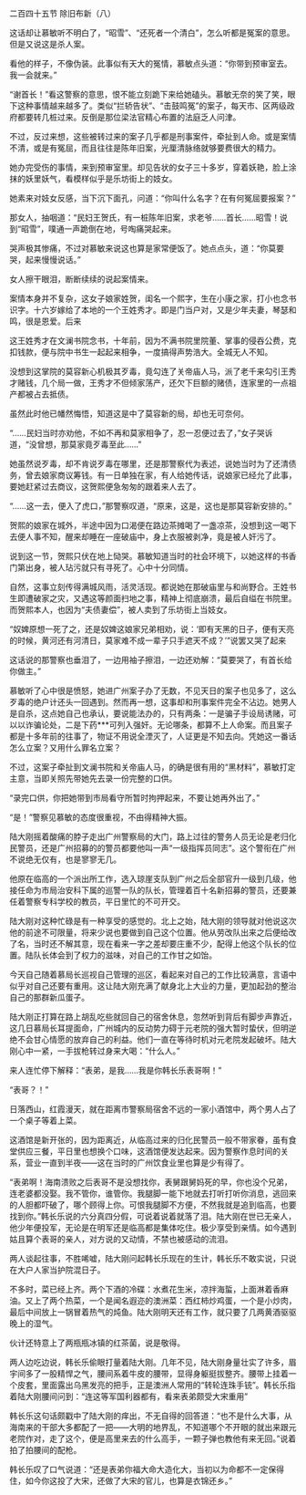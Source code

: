 

二百四十五节 除旧布新（八）

这话却让慕敏听不明白了，“昭雪”、“还死者一个清白”，怎么听都是冤案的意思。但是又说这是杀人案。

看他的样子，不像伪装。此事似有天大的冤情，慕敏点头道：“你带到预审室去。我一会就来。”

“谢首长！”看这警察的意思，恨不能立刻跪下来给她磕头。慕敏无奈的笑了笑，眼下这种事情越来越多了。类似“拦轿告状”、“击鼓鸣冤”的案子，每天市、区两级政府都要转几桩过来。反倒是那位梁法官精心布置的法庭乏人问津。

不过，反过来想，这些被转过来的案子几乎都是刑事案件，牵扯到人命。或是案情不清，或是有冤屈，而且往往是陈年旧案，光厘清脉络就够要费很大的精力。

她办完受伤的事情，来到预审室里。却见告状的女子三十多岁，穿着妖艳，脸上涂抹的妖里妖气，看模样似乎是乐坊街上的妓女。

她素来对妓女反感，当下沉下面孔，问道：“你叫什么名字？在有何冤屈要报案？”

那女人，抽咽道：“民妇王贺氏，有一桩陈年旧案，求老爷……首长……昭雪！说到“昭雪”，噗通一声跪倒在地，号啕痛哭起来。

哭声极其惨痛，不过对慕敏来说这也算是家常便饭了。她点点头，道：“你莫要哭，起来慢慢说话。”

女人擦干眼泪，断断续续的说起案情来。

案情本身并不复杂，这女子娘家姓贺，闺名一个熙字，生在小康之家，打小也念书识字。十六岁嫁给了本地的一个王姓秀才。即是门当户对，又是少年夫妻，琴瑟和鸣，很是恩爱。后来

这王姓秀才在文澜书院念书，十年前，因为不满书院里院董、掌事的侵吞公费，克扣钱款，便与院中书生一起起来相争，一度搞得声势浩大。全城无人不知。

没想到这掌院的莫容新心机极其歹毒，竟勾连了关帝庙人马，派了老千来勾引王秀才赌钱，几个局一做，王秀才不但倾家荡产，还欠下巨额的赌债，连家里的一点祖产都被占去抵债。

虽然此时他已幡然悔悟，知道这是中了莫容新的局，却也无可奈何。

“……民妇当时亦劝他，不如不再和莫家相争了，忍一忍便过去了，”女子哭诉道，“没曾想，那莫家竟歹毒至此……”

她虽然说歹毒，却不肯说歹毒在哪里，还是那警察代为表述，说她当时为了还清债务，曾去娘家商议筹钱。有一日单独在家，有人给她传话，说娘家已经允了此事，要她赶紧过去商议，这贺熙便急匆匆的跟着来人去了。

“……这一去，便入了虎口，”那警察叹道，“原来，这是，这也是那莫容新安排的。”

贺熙的娘家在城外，半途中因为口渴便在路边茶摊喝了一盏凉茶，没想到这一喝下去便人事不知，醒来却睡在一座破庙中，身上衣服被剥净，竟是被人奸污了。

说到这一节，贺熙只伏在地上恸哭。慕敏知道当时的社会环境下，以她这样的书香门第出身，被人玷污就只有寻死了。心中十分同情。

自然，这事立刻传得满城风雨，活灵活现。都说她在那破庙里与和尚野合。王姓书生即遭破家之灾，又遇这等颜面扫地之事，精神上彻底崩溃，最后自缢在书院里。而贺熙本人，也因为“夫债妻偿”，被人卖到了乐坊街上当妓女。

“奴婢原想一死了之，还是奴婢这娘家兄弟相劝，说：‘即有天黑的日子，便有天亮的时候，黄河还有河清日，莫家难不成一辈子只手遮天不成？’”说罢又哭了起来

这话说的那警察也垂泪了，一边用袖子擦泪，一边还劝解：“莫要哭了，有首长给你做主。”

慕敏听了心中很是愤怒，她进广州案子办了无数，不见天日的案子也见多了，这么歹毒的绝户计还头一回遇到。然而再一想，这事却和刑事案件完全不沾边。她男人是自杀，这点她自己也承认，要说能法办的，只有两条：一是骗子手设局诱赌，可以以诈骗论处，二是下药***可列入强奸。无论哪条，都算不上人命案。而且案子都是十多年前的往事了，物证不用说全湮灭了，人证更是不知去向。凭她这一番话怎么立案？又用什么罪名立案？

不过，这案子牵扯到文澜书院和关帝庙人马，的确是很有用的“黑材料”，慕敏打定主意，当即关照先带她先去录一份完整的口供。

“录完口供，你把她带到市局看守所暂时拘押起来，不要让她再外出了。”

“是！”警察见慕敏的态度很重视，不由得精神大振。

陆大刚摇着酸痛的脖子走出广州警察局的大门，路上过往的警务人员无论是老归化民警员，还是广州招募的的警员都要他叫一声“一级指挥员同志”。这个警衔在广州不说绝无仅有，也是寥寥无几。

他原在临高的一个派出所工作，选入琼崖支队到广州之后全部官升一级到几级，他接任命为市局治安科下属的巡警一队的队长，管理着百十名新招募的警员，还要兼任着警察专科学校的教员，平日里忙的不可开交。

陆大刚对这种忙碌是有一种享受的感觉的。北上之始，陆大刚的领导就对他说这次他的前途不可限量，将来少说也要做到自己这个位置。他从劳改队出来之后便给改了名，当时还不解其意，现在看来一字之差却要庄重不少，配得上他这个队长的位置。陆队长体会到了权力的滋味，对自己的工作甘之如饴。

今天自己随着慕局长巡视自己管理的巡区，看起来对自己的工作比较满意，言语中似乎对自己还要有重用。这让陆大刚充满了献身北上大业的力量，更加起劲的整治自己的那群新瓜蛋子。

陆大刚正打算在路上胡乱吃些就回自己的宿舍休息，忽然听到背后有脚步声靠近，这几日慕局长耳提面命，广州城内的反动势力碍于元老院的强大暂时蛰伏，但明逆绝不会甘心情愿的放弃自己的利益。他们一直在等待时机对元老院发起破坏。陆大刚心中一紧，一手拔枪转过身来大喝：“什么人。”

来人连忙停下解释：“表弟，是我……我是你韩长乐表哥啊！”

“表哥？！”

日落西山，红霞漫天，就在距离市警察局宿舍不远的一家小酒馆中，两个男人占了一个桌子等着上菜。

这酒馆是新开张的，因为距离近，从临高过来的归化民警员一般不带家眷，虽有食堂供应三餐，平日里也想换个口味，这酒馆便发达起来。因为警察作息时间的关系，营业一直到半夜――这在当时的广州饮食业里也算是少有得了。

“表弟啊！海南溃败之后表哥不是没想找你，表舅跟舅妈死的早，你也没个兄弟，连老婆都没娶。我不管你，谁管你。我腿脚一能下地就去打听打听你消息，逃回来的人胆都吓破了，哪个顾得上你。可恨我腿脚不方便，不然我就是追到临高，也要找到你。”韩长乐说的六分真四分假，可说着说着就落了泪。陆大刚在世已无亲人，他少年便投军，无论是在明军还是临高都是集体吃住。极少享受到亲情。如今遇到姑且算个表哥的亲人，对方说的又动情，不禁也被感动的流泪。

两人谈起往事，不胜唏嘘，陆大刚问起韩长乐现在的生计，韩长乐不敢实说，只说在大户人家当护院混日子。

不多时，菜已经上齐。两个下酒的冷碟：水煮花生米，凉拌海蜇，上面淋着香麻油。又上了两个热菜，一个是闻名遐迩的澳洲菜：西红柿炒鸡蛋，一个是小炒肉，最后中间放上一锅冒着热气的炖鱼。陆大刚明天还有工作，就只要了几两黄酒驱驱晚上的湿气。

伙计还特意上了两瓶瓶冰镇的红茶菌，说是敬得。

两人边吃边说，韩长乐偷眼打量着陆大刚。几年不见，陆大刚身量壮实了许多，眉宇间多了一股精悍之气，腰间系着牛皮的腰带，显得身躯挺拔整齐。腰带上挂着一个皮套，里面露出乌黑发亮的把手，正是澳洲人常用的“转轮连珠手铳”。韩长乐指着陆大刚腰间问到：“连这等军国利器都有，看来表弟颇受大宋重用”

韩长乐这句话颇戳中了陆大刚的痒出，不无自得的回答道：“也不是什么大事，从海南来的干部大多都配了一把――大明的地界乱，不知道哪个不开眼的就出来跟元老院作对，走了这个，便是高里来去的什么高手，一颗子弹也教他有来无回。”说着拍了拍腰间的配枪。

韩长乐叹了口气说道：“还是表弟你福大命大造化大，当初以为命都不一定保得住，如今你这投了大宋，还做了大宋的官儿，也算是衣锦还乡。”

